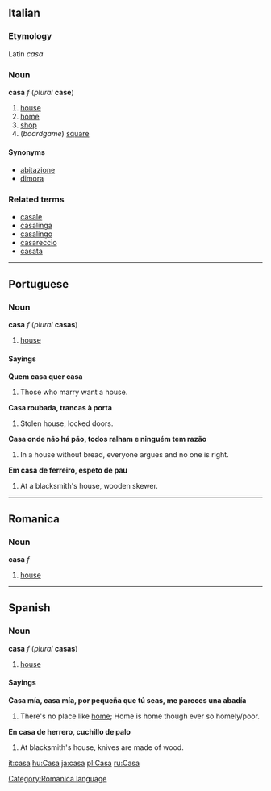 ==Italian==
===Etymology===
Latin ''casa''
===Noun===
'''casa''' ''f'' (''plural'' '''case''')

# [[house]]
# [[home]]
# [[shop]]
# (''boardgame'') [[square]]

====Synonyms====
*[[abitazione]]
*[[dimora]]

===Related terms===
*[[casale]]
*[[casalinga]]
*[[casalingo]]
*[[casareccio]]
*[[casata]]

----
==Portuguese==
===Noun===
'''casa''' ''f'' (''plural'' '''casas''')

#[[house]]

====Sayings====
'''Quem casa quer casa'''

#Those who marry want a house.

'''Casa roubada, trancas à porta'''

#Stolen house, locked doors.

'''Casa onde não há pão, todos ralham e ninguém tem razão'''

#In a house without bread, everyone argues and no one is right.

'''Em casa de ferreiro, espeto de pau'''

#At a blacksmith's house, wooden skewer.

----
==Romanica==
[[Category:Romanica language]]
===Noun===
'''casa''' ''f''

#[[house]]

----
==Spanish==
===Noun===
'''casa''' ''f'' (''plural'' '''casas''')

#[[house]]

====Sayings====
'''Casa mía, casa mía, por pequeña que tú seas, me pareces una abadía'''

#There's no place like [[home]]; Home is home though ever so homely/poor.

'''En casa de herrero, cuchillo de palo'''

#At blacksmith's house, knives are made of wood. 
<!--the French does not belong on this page
*French: À chaque [[oiseau]] son [[nid]] paraît beau.
-->

[[it:casa]]
[[hu:Casa]]
[[ja:casa]]
[[pl:Casa]]
[[ru:Casa]]